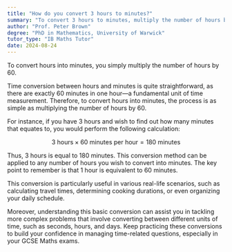 ```yaml
---
title: "How do you convert 3 hours to minutes?"
summary: "To convert 3 hours to minutes, multiply the number of hours by 60."
author: "Prof. Peter Brown"
degree: "PhD in Mathematics, University of Warwick"
tutor_type: "IB Maths Tutor"
date: 2024-08-24
---
```


To convert hours into minutes, you simply multiply the number of hours by 60.

Time conversion between hours and minutes is quite straightforward, as there are exactly 60 minutes in one hour—a fundamental unit of time measurement. Therefore, to convert hours into minutes, the process is as simple as multiplying the number of hours by 60.

For instance, if you have $3$ hours and wish to find out how many minutes that equates to, you would perform the following calculation:

$$
3 \text{ hours} \times 60 \text{ minutes per hour} = 180 \text{ minutes}
$$

Thus, $3$ hours is equal to $180$ minutes. This conversion method can be applied to any number of hours you wish to convert into minutes. The key point to remember is that $1$ hour is equivalent to $60$ minutes. 

This conversion is particularly useful in various real-life scenarios, such as calculating travel times, determining cooking durations, or even organizing your daily schedule.

Moreover, understanding this basic conversion can assist you in tackling more complex problems that involve converting between different units of time, such as seconds, hours, and days. Keep practicing these conversions to build your confidence in managing time-related questions, especially in your GCSE Maths exams.
    